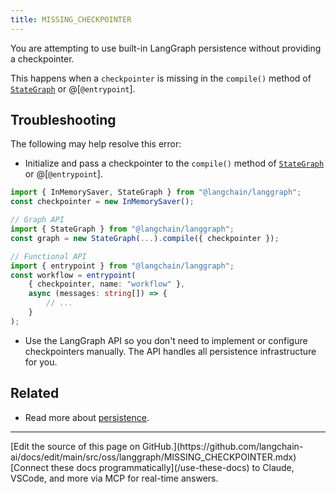 ```yaml
---
title: MISSING_CHECKPOINTER
---
```




You are attempting to use built-in LangGraph persistence without providing a checkpointer.

This happens when a `checkpointer` is missing in the `compile()` method of [`StateGraph`](https://langchain-ai.github.io/langgraphjs/reference/classes/langgraph.StateGraph.html) or @[`@entrypoint`].

## Troubleshooting

The following may help resolve this error:

-   Initialize and pass a checkpointer to the `compile()` method of [`StateGraph`](https://langchain-ai.github.io/langgraphjs/reference/classes/langgraph.StateGraph.html) or @[`@entrypoint`].



```typescript
import { InMemorySaver, StateGraph } from "@langchain/langgraph";
const checkpointer = new InMemorySaver();

// Graph API
import { StateGraph } from "@langchain/langgraph";
const graph = new StateGraph(...).compile({ checkpointer });

// Functional API
import { entrypoint } from "@langchain/langgraph";
const workflow = entrypoint(
    { checkpointer, name: "workflow" },
    async (messages: string[]) => {
        // ...
    }
);
```



-   Use the LangGraph API so you don't need to implement or configure checkpointers manually. The API handles all persistence infrastructure for you.

## Related

- Read more about [persistence](/oss/javascript/langgraph/persistence).

---

<Callout icon="pen-to-square" iconType="regular">
    [Edit the source of this page on GitHub.](https://github.com/langchain-ai/docs/edit/main/src/oss/langgraph/MISSING_CHECKPOINTER.mdx)
</Callout>
<Tip icon="terminal" iconType="regular">
    [Connect these docs programmatically](/use-these-docs) to Claude, VSCode, and more via MCP for    real-time answers.
</Tip>
